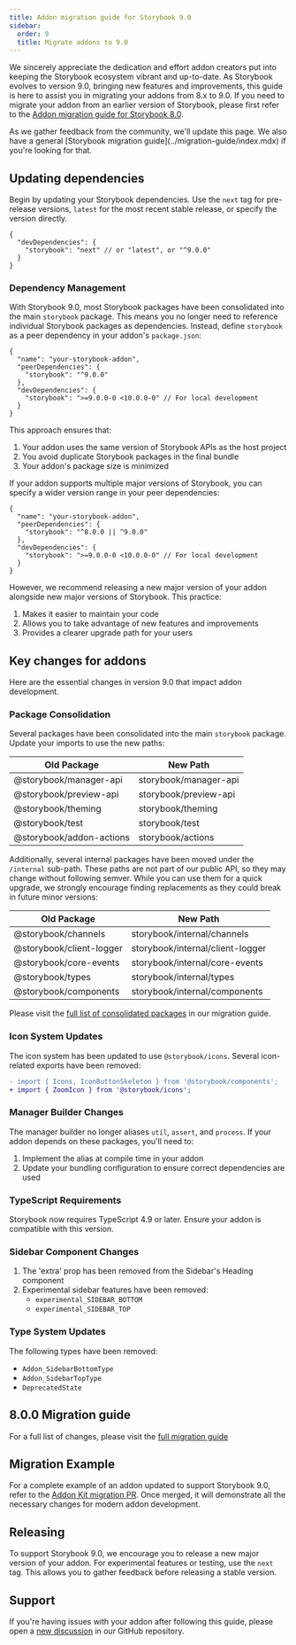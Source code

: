 ```yaml
---
title: Addon migration guide for Storybook 9.0
sidebar:
  order: 9
  title: Migrate addons to 9.0
---
```


We sincerely appreciate the dedication and effort addon creators put into keeping the Storybook ecosystem vibrant and up-to-date. As Storybook evolves to version 9.0, bringing new features and improvements, this guide is here to assist you in migrating your addons from 8.x to 9.0. If you need to migrate your addon from an earlier version of Storybook, please first refer to the [Addon migration guide for Storybook 8.0](https://storybook.js.org/docs/8.0/addons/addon-migration-guide).

<Callout variant="info">
  As we gather feedback from the community, we'll update this page. We also have a general [Storybook migration guide](../migration-guide/index.mdx) if you're looking for that.
</Callout>

## Updating dependencies

Begin by updating your Storybook dependencies. Use the `next` tag for pre-release versions, `latest` for the most recent stable release, or specify the version directly.

```jsonc title="package.json"
{
  "devDependencies": {
    "storybook": "next" // or "latest", or "^9.0.0"
  }
}
```

### Dependency Management

With Storybook 9.0, most Storybook packages have been consolidated into the main `storybook` package. This means you no longer need to reference individual Storybook packages as dependencies. Instead, define `storybook` as a peer dependency in your addon's `package.json`:

```jsonc title="package.json"
{
  "name": "your-storybook-addon",
  "peerDependencies": {
    "storybook": "^9.0.0"
  },
  "devDependencies": {
    "storybook": ">=9.0.0-0 <10.0.0-0" // For local development
  }
}
```

This approach ensures that:
1. Your addon uses the same version of Storybook APIs as the host project
2. You avoid duplicate Storybook packages in the final bundle
3. Your addon's package size is minimized

If your addon supports multiple major versions of Storybook, you can specify a wider version range in your peer dependencies:

```jsonc title="package.json"
{
  "name": "your-storybook-addon",
  "peerDependencies": {
    "storybook": "^8.0.0 || ^9.0.0"
  },
  "devDependencies": {
    "storybook": ">=9.0.0-0 <10.0.0-0" // For local development
  }
}
```

However, we recommend releasing a new major version of your addon alongside new major versions of Storybook. This practice:
1. Makes it easier to maintain your code
2. Allows you to take advantage of new features and improvements
3. Provides a clearer upgrade path for your users

## Key changes for addons

Here are the essential changes in version 9.0 that impact addon development.

### Package Consolidation

Several packages have been consolidated into the main `storybook` package. Update your imports to use the new paths:

| Old Package              | New Path              |
| ------------------------ | --------------------- |
| @storybook/manager-api   | storybook/manager-api |
| @storybook/preview-api   | storybook/preview-api |
| @storybook/theming       | storybook/theming     |
| @storybook/test          | storybook/test        |
| @storybook/addon-actions | storybook/actions     |

Additionally, several internal packages have been moved under the `/internal` sub-path. 
These paths are not part of our public API, so they may change without following semver. While you can use them for a quick upgrade, we strongly encourage finding replacements as they could break in future minor versions:

| Old Package                | New Path                           |
| -------------------------- | ---------------------------------- |
| @storybook/channels        | storybook/internal/channels        |
| @storybook/client-logger   | storybook/internal/client-logger   |
| @storybook/core-events     | storybook/internal/core-events     |
| @storybook/types           | storybook/internal/types           |
| @storybook/components      | storybook/internal/components      |

Please visit the [full list of consolidated packages](https://github.com/storybookjs/storybook/blob/next/MIGRATION.md#dropped-support-for-legacy-packages) in our migration guide.

### Icon System Updates

The icon system has been updated to use `@storybook/icons`. Several icon-related exports have been removed:

```diff
- import { Icons, IconButtonSkeleton } from '@storybook/components';
+ import { ZoomIcon } from '@storybook/icons';
```

### Manager Builder Changes

The manager builder no longer aliases `util`, `assert`, and `process`. If your addon depends on these packages, you'll need to:

1. Implement the alias at compile time in your addon
2. Update your bundling configuration to ensure correct dependencies are used

### TypeScript Requirements

Storybook now requires TypeScript 4.9 or later. Ensure your addon is compatible with this version.

### Sidebar Component Changes

1. The 'extra' prop has been removed from the Sidebar's Heading component
2. Experimental sidebar features have been removed:
   - `experimental_SIDEBAR_BOTTOM`
   - `experimental_SIDEBAR_TOP`

### Type System Updates

The following types have been removed:
- `Addon_SidebarBottomType`
- `Addon_SidebarTopType`
- `DeprecatedState`

## 8.0.0 Migration guide

For a full list of changes, please visit the [full migration guide](https://github.com/storybookjs/storybook/blob/next/MIGRATION.md#from-version-8x-to-900)

## Migration Example

For a complete example of an addon updated to support Storybook 9.0, refer to the [Addon Kit migration PR](https://github.com/storybookjs/addon-kit/pull/75). 
Once merged, it will demonstrate all the necessary changes for modern addon development.

## Releasing

To support Storybook 9.0, we encourage you to release a new major version of your addon. For experimental features or testing, use the `next` tag. This allows you to gather feedback before releasing a stable version.

## Support

If you're having issues with your addon after following this guide, please open a [new discussion](https://github.com/storybookjs/storybook/discussions/new?category=migrations) in our GitHub repository. 
